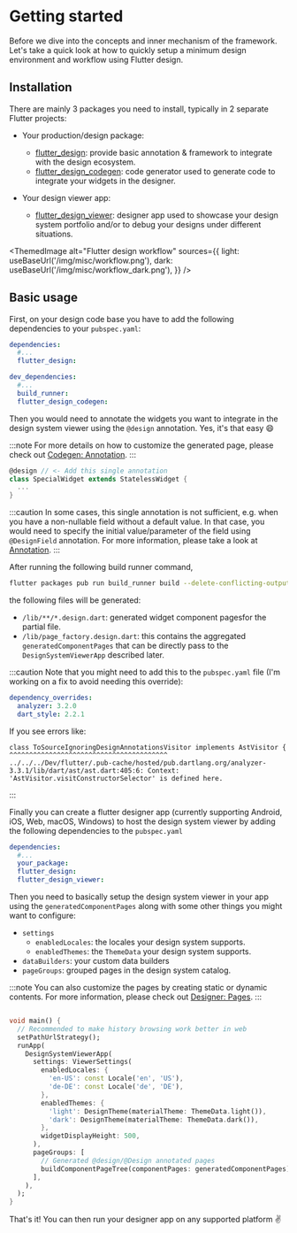 
# Getting started

Before we dive into the concepts and inner mechanism of the framework. Let's take a quick look at how to quickly setup a minimum design environment and workflow using Flutter design.

## Installation

There are mainly 3 packages you need to install, typically in 2 separate Flutter projects:

- Your production/design package:
  - [flutter_design](https://pub.dev/packages/flutter_design): provide basic annotation & framework to integrate with the design ecosystem.
  - [flutter_design_codegen](https://pub.dev/packages/flutter_design_codegen): code generator used to generate code to integrate your widgets in the designer.

- Your design viewer app:
  - [flutter_design_viewer](https://pub.dev/packages/flutter_design_viewer): designer app used to showcase your design system portfolio and/or to debug your designs under different situations. 

<ThemedImage
  alt="Flutter design workflow"
  sources={{
    light: useBaseUrl('/img/misc/workflow.png'),
    dark: useBaseUrl('/img/misc/workflow_dark.png'),
  }}
/>

## Basic usage

First, on your design code base you have to add the following dependencies to your `pubspec.yaml`: 

```yaml
dependencies:
  #...
  flutter_design:

dev_dependencies:
  #...
  build_runner:
  flutter_design_codegen:
```

Then you would need to annotate the widgets you want to integrate in the design system viewer using the `@design` annotation. Yes, it's that easy :smile: 

:::note
For more details on how to customize the generated page, please check out [Codegen: Annotation](/docs/codegen/annotation).
:::

```dart 
@design // <- Add this single annotation
class SpecialWidget extends StatelessWidget {
  ...
}
```

:::caution
In some cases, this single annotation is not sufficient, e.g. when you have a non-nullable field without a default value. In that case, you would need to 
specify the initial value/parameter of the field using `@DesignField` annotation. For more information, please take a look at [Annotation](/docs/codegen/annotation).
:::

After running the following build runner command,  
``` bash
flutter packages pub run build_runner build --delete-conflicting-outputs
```
the following files will be generated:
- `/lib/**/*.design.dart`: generated widget component pagesfor the partial file.
- `/lib/page_factory.design.dart`: this contains the aggregated `generatedComponentPages` that can be directly pass to the `DesignSystemViewerApp` described later.

:::caution
Note that you might need to add this to the `pubspec.yaml` file (I'm working on a fix to avoid needing this override):

```yaml
dependency_overrides:
  analyzer: 3.2.0
  dart_style: 2.2.1
```

If you see errors like: 
```
class ToSourceIgnoringDesignAnnotationsVisitor implements AstVisitor {
^^^^^^^^^^^^^^^^^^^^^^^^^^^^^^^^^^^^^^^^
../../../Dev/flutter/.pub-cache/hosted/pub.dartlang.org/analyzer-3.3.1/lib/dart/ast/ast.dart:405:6: Context: 'AstVisitor.visitConstructorSelector' is defined here.
```
:::

Finally you can create a flutter designer app (currently supporting Android, iOS, Web, macOS, Windows) to host the design system viewer by adding the following dependencies to the `pubspec.yaml`

```yaml
dependencies:
  #...
  your_package:
  flutter_design:
  flutter_design_viewer:
```

Then you need to basically setup the design system viewer in your app using the `generatedComponentPages` along with some other things you might want to configure:
- `settings`
  - `enabledLocales`: the locales your design system supports.
  - `enabledThemes`: the `ThemeData` your design system supports.
- `dataBuilders`: your custom data builders
- `pageGroups`: grouped pages in the design system catalog.


:::note
You can also customize the pages by creating static or dynamic contents. For more information, please check out [Designer: Pages](/docs/designer/pages).
:::

```dart

void main() {
  // Recommended to make history browsing work better in web
  setPathUrlStrategy();
  runApp(
    DesignSystemViewerApp(
      settings: ViewerSettings(
        enabledLocales: {
          'en-US': const Locale('en', 'US'),
          'de-DE': const Locale('de', 'DE'),
        },
        enabledThemes: {
          'light': DesignTheme(materialTheme: ThemeData.light()),
          'dark': DesignTheme(materialTheme: ThemeData.dark()),
        },
        widgetDisplayHeight: 500,
      ),
      pageGroups: [
        // Generated @design/@Design annotated pages
        buildComponentPageTree(componentPages: generatedComponentPages),
      ],
    ),
  );
}

```

That's it! You can then run your designer app on any supported platform :v:
